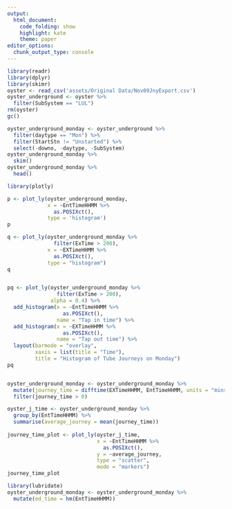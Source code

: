 ```yaml
---
output: 
  html_document:
    code_folding: show
    highlight: kate
    theme: paper
editor_options:
  chunk_output_type: console
---
```


```r
library(readr)
library(dplyr)
library(skimr)
oyster <- read_csv('assets/Original Data/Nov09JnyExport.csv') 
oyster_underground <- oyster %>% 
  filter(SubSystem == "LUL")
rm(oyster)
gc()

oyster_underground_monday <- oyster_underground %>% 
  filter(daytype == "Mon") %>% 
  filter(StartStn != "Unstarted") %>% 
  select(-downo, -daytype, -SubSystem)
oyster_underground_monday %>% 
  skim()
oyster_underground_monday %>% 
  head()
```


```r


library(plotly)

p <- plot_ly(oyster_underground_monday,
             x = ~EntTimeHHMM %>% 
               as.POSIXct(),
             type = 'histogram')
p

q <- plot_ly(oyster_underground_monday %>% 
               filter(ExTime > 200),
             x = ~EXTimeHHMM %>% 
               as.POSIXct(),
             type = "histogram")
q


pq <- plot_ly(oyster_underground_monday %>% 
                filter(ExTime > 200),
              alpha = 0.4) %>% 
  add_histogram(x = ~EntTimeHHMM %>% 
                  as.POSIXct(),
                name = "Tap in time") %>% 
  add_histogram(x = ~EXTimeHHMM %>% 
                  as.POSIXct(),
                name = "Tap out time") %>% 
  layout(barmode = "overlay",
         xaxis = list(title = "Time"),
         title = "Histogram of Tube Journeys on Monday")
pq


oyster_underground_monday <- oyster_underground_monday %>% 
  mutate(journey_time = difftime(EXTimeHHMM, EntTimeHHMM, units = "mins")) %>% 
  filter(journey_time > 0)

oyster_j_time <- oyster_underground_monday %>% 
  group_by(EntTimeHHMM) %>% 
  summarise(average_journey = mean(journey_time))
  
journey_time_plot <- plot_ly(oyster_j_time,
                             x = ~EntTimeHHMM %>% 
                               as.POSIXct(),
                             y = ~average_journey,
                             type = "scatter",
                             mode = "markers")
journey_time_plot
```

```r
library(lubridate)
oyster_underground_monday <- oyster_underground_monday %>% 
  mutate(ed_time = hm(EntTimeHHMM))

```


